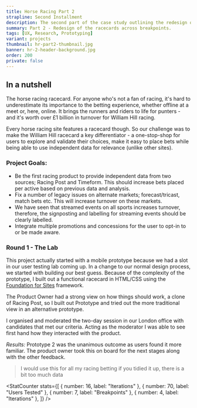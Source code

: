 ```yaml
---
title: Horse Racing Part 2
strapline: Second Installment
description: The second part of the case study outlining the redesign of William Hill's horse racing section
summary: Part 2 - Redesign of the racecards across breakpoints.
tags: [UX, Research, Prototyping]
variant: projects
thumbnail: hr-part2-thumbnail.jpg
banner: hr-2-header-background.jpg
order: 200
private: false
---
```


## In a nutshell

The horse racing racecard. For anyone who's not a fan of racing, it's hard to underestimate its importance to the betting experience, whether offline at a meet or, here, online. It brings the runners and riders to life for punters - and it's worth over £1 billion in turnover for William Hill racing.

Every horse racing site features a racecard though. So our challenge was to make the William Hill racecard a key differentiator - a one-stop-shop for users to explore and validate their choices, make it easy to place bets while being able to use independent data for relevance (unlike other sites).

### Project Goals:

- Be the first racing product to provide independent data from two sources; Racing Post and Timeform. This should increase bets placed per active based on previous data and analysis.
- Fix a number of legacy issues on alternate markets; forecast/tricast, match bets etc. This will increase turnover on these markets.
- We have seen that streamed events on all sports increases turnover, therefore, the signposting and labelling for streaming events should be clearly labelled.
- Integrate multiple promotions and concessions for the user to opt-in to or be made aware.

<ImageText image="hr2-usertest-1" altText="User Testing Lab">

### Round 1 - The Lab

This project actually started with a mobile prototype because we had a slot in our user testing lab coming up. In a change to our normal design process, we started with building our best guess. Because of the complexity of the prototype, I built out a functional racecard in HTML/CSS using the [Foundation for Sites](https://foundation.zurb.com/) framework.

The Product Owner had a strong view on how things should work, a clone of
Racing Post, so I built out Prototype and tried out the more traditional view
in an alternative prototype.

I organised and moderated the two-day session in our London office with
candidates that met our criteria. Acting as the moderator I was able to see
first hand how they interacted with the product.

_Results:_ Prototype 2 was the unanimous outcome as users found it more familiar. The product owner took this on board for the next stages along with the other feedback.

</ImageText>

<Blockquote caption="First Round Candidate - 20 years betting on Horse Racing">
  I would use this for all my racing betting if you tidied it up, there is a bit
  too much data
</Blockquote>

<StatCounter
  stats={[
    { number: 16, label: "Iterations" },
    { number: 70, label: "Users Tested" },
    { number: 7, label: "Breakpoints" },
    { number: 4, label: "Iterations" },
  ]}
/>
